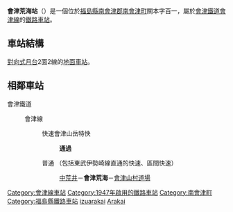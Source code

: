{{NoteTA|1 = zh:会津荒海站; zh-cn:会津荒海站; zh-tw:會津荒海車站; zh-hk:會津荒海站; }}
{{日本車站資訊
|公司色 = yellowgreen
|文字色 = black
|站名 = 會津荒海站
|日文原名 = 会津荒海
|平假名 = あいづあらかい
|羅馬拼音 = Aizu-Arakai
|前一站 = [[中荒井站|中荒井]]
|前一站距離 = 3.4
|後一站距離 = 0.9
|後一站 = [[會津山村道場站|會津山村道場]]
|圖片 = Aizuarakai sta.jpg
|pxl =
|圖片説明 = 站舍（2006年8月）
|電報略號 =アラ
|所屬公司 = [[會津鐵道|會津鐵道]]
|所屬路線 = {{Color|orange|■}} [[會津線|會津線]]
|距離 = 49.2
|起點站 = [[西若松站|西若松]]
|所在地 = [[福島縣|福島縣]][[南會津郡|南會津郡]][[南會津町|南會津町]]關本字百一527
|啟用年月日 = 1947年（昭和22年）12月12日
|廢站年月日 =
|車站構造 = [[地面車站|地面車站]]
|月台配置 = 2面2線
|乘客人數 = 36
|統計年度 = 2013年
|備註 =
|全寬備註 =
}}
'''會津荒海站'''（{{jpn|j=会津荒海駅|hg=あいづあらかいえき|rm=Aizu-arakai eki|f=y}}）是一個位於[[福島縣|福島縣]][[南會津郡|南會津郡]][[南會津町|南會津町]]關本字百一，屬於[[會津鐵道|會津鐵道]][[會津線|會津線]]的[[鐵路車站|鐵路車站]]。
== 車站結構 ==
[[對向式月台|對向式月台]]2面2線的[[地面車站|地面車站]]。
== 相鄰車站 ==
; 會津鐵道
: {{Color|orange|■}}會津線
:: 快速會津山岳特快
::: '''通過'''
:: 普通 （包括東武伊勢崎線直通的快速、區間快速）
::: [[中荒井站|中荒井]]－'''會津荒海'''－[[會津山村道場站|會津山村道場]]
{{Japan-rail-stub}}
{{會津鐵道會津線}}
{{DEFAULTSORT:Aizu-arakai}}
[[Category:會津線車站|Category:會津線車站]]
[[Category:1947年啟用的鐵路車站|Category:1947年啟用的鐵路車站]]
[[Category:南會津町|Category:南會津町]]
[[Category:福島縣鐵路車站|Category:福島縣鐵路車站]]
[[Category:日本鐵路車站_A|izuarakai]]
[[Category:東日本旅客鐵道廢站|Arakai]]